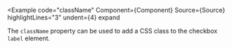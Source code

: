 
<Example
  code="className"
  Component={Component}
  Source={Source}
  highlightLines="3"
  undent={4}
  expand
>
  The `className` property can be used to add a CSS class to the checkbox
  `label` element.
</Example>
